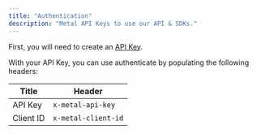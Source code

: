 ```yaml
---
title: "Authentication"
description: "Metal API Keys to use our API & SDKs."
---
```


<Note>First, you will need to create an [API Key]((/misc-get-keys)).</Note>

With your API Key, you can use authenticate by populating the following headers:

| Title     | Header              |
| --------- | ------------------- |
| API Key   | `x-metal-api-key`   |
| Client ID | `x-metal-client-id` |
